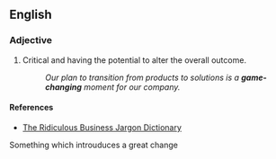 ==English==

===Adjective===
{{en-adj|pos=[[game]]-[[changing]]|-}}

# {{sports}} Critical and having the potential to alter the overall outcome. 
#: ''Our plan to transition from products to solutions is a '''game-changing''' moment for our company.''

====References====
* [http://www.theofficelife.com/business-jargon-dictionary-G.html The Ridiculous Business Jargon Dictionary]
Something which introuduces a great change